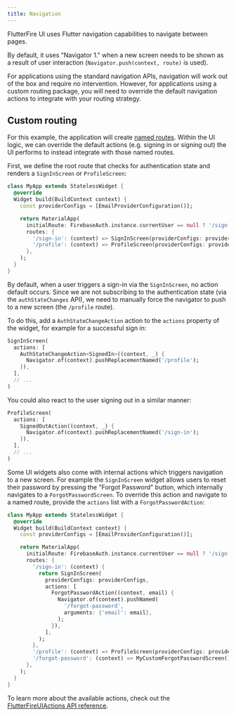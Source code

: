 ```yaml
---
title: Navigation
---
```


FlutterFire UI uses Flutter navigation capabilities to navigate between pages.

By default, it uses "Navigator 1." when a new screen needs to be shown as a result of user interaction (`Navigator.push(context, route)` is used).

For applications using the standard navigation APIs, navigation will work out of the box and require no intervention. However, for applications using
a custom routing package, you will need to override the default navigation actions to integrate with your routing strategy.

## Custom routing

For this example, the application will create [named routes](https://docs.flutter.dev/cookbook/navigation/named-routes). Within the UI logic, we can
override the default actions (e.g. signing in or signing out) the UI performs to instead integrate with those named routes.

First, we define the root route that checks for authentication state and renders a `SignInScreen` or `ProfileScreen`:

```dart
class MyApp extends StatelessWidget {
  @override
  Widget build(BuildContext context) {
    const providerConfigs = [EmailProviderConfiguration()];

    return MaterialApp(
      initialRoute: FirebaseAuth.instance.currentUser == null ? '/sign-in' : '/profile',
      routes: {
        '/sign-in': (context) => SignInScreen(providerConfigs: providerConfigs),
        '/profile': (context) => ProfileScreen(providerConfigs: providerConfigs),
      },
    );
  }
}
```

By default, when a user triggers a sign-in via the `SignInScreen`, no action default occurs. Since we are not subscribing to the authentication
state (via the `authStateChanges` API), we need to manually force the navigator to push to a new screen (the `/profile` route).

To do this, add a `AuthStateChangeAction` action to the `actions` property of the widget, for example for a successful sign in:

```dart
SignInScreen(
  actions: [
    AuthStateChangeAction<SignedIn>((context, _) {
      Navigator.of(context).pushReplacementNamed('/profile');
    }),
  ],
  // ...
)
```

You could also react to the user signing out in a similar manner:

```dart
ProfileScreen(
  actions: [
    SignedOutAction((context, _) {
      Navigator.of(context).pushReplacementNamed('/sign-in');
    }),
  ],
  // ...
)
```

Some UI widgets also come with internal actions which triggers navigation to a new screen. For example the `SignInScreen` widget allows users to
reset their password by pressing the "Forgot Password" button, which internally navigates to a `ForgotPasswordScreen`. To override this action and
navigate to a named route, provide the `actions` list with a `ForgotPasswordAction`:

```dart
class MyApp extends StatelessWidget {
  @override
  Widget build(BuildContext context) {
    const providerConfigs = [EmailProviderConfiguration()];

    return MaterialApp(
      initialRoute: FirebaseAuth.instance.currentUser == null ? '/sign-in' : '/profile',
      routes: {
        '/sign-in': (context) {
          return SignInScreen(
            providerConfigs: providerConfigs,
            actions: [
              ForgotPasswordAction((context, email) {
                Navigator.of(context).pushNamed(
                  '/forgot-password',
                  arguments: {'email': email},
                );
              }),
            ],
          );
        },
        '/profile': (context) => ProfileScreen(providerConfigs: providerConfigs),
        '/forgot-password': (context) => MyCustomForgotPasswordScreen(),
      },
    );
  }
}
```

To learn more about the available actions, check out the [FlutterFireUIActions API reference](https://pub.dev/documentation/flutterfire_ui/latest/auth/FlutterFireUIActions-class.html).

